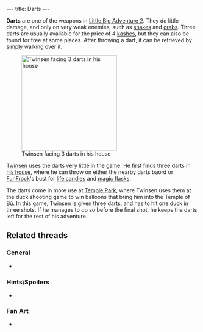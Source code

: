 ---
title: Darts
---

{{Infobox Item
 |image=Darts.gif
 |type=weapon
 |critical=no
 |magical=no
 |unique=no
 |lba1=
 |lba2=yes
 |upgrades=no
 |rowposition=1
 |columnposition=2
 |effect=none
 |effectamount=
 |purpose=
 |combattype=enemies
 |powerlevel=yellow
 |rate=Medium
 |range=Medium
 |damage=little
}}

'''Darts''' are one of the weapons in [[Little Big Adventure 2]]. They do little damage, and only on very weak enemies, such as [[snake]]s and [[crab]]s. Three darts are usually available for the price of 4 [[kashes]], but they can also be found for free at some places. After throwing a dart, it can be retrieved by simply walking over it.

[[Image:LBA2_-_Twinsen_facing_darts_in_his_basement.jpg|right|thumb|250px|Twinsen facing 3 darts in his house]]

[[Twinsen]] uses the darts very little in the game. He first finds three darts in [[Twinsen's house|his house]], where he can throw on either the nearby darts baord or [[FunFrock]]'s bust for [[life candies]] and [[magic flasks]].

The darts come in more use at [[Temple Park]], where Twinsen uses them at the duck shooting game to win balloons that bring him into the Temple of Bù. In this game, Twinsen is given three darts, and has to hit one duck in three shots. If he manages to do so before the final shot, he keeps the darts left for the rest of his adventure.

==Related threads==
===General===
* {{thread|id=8282|title=Darts}}

===Hints\Spoilers===
* {{thread|id=857|title=Twinsen Odyssey-Dart Help}}

===Fan Art===
* {{thread|id=4645|title=pictures!}}
